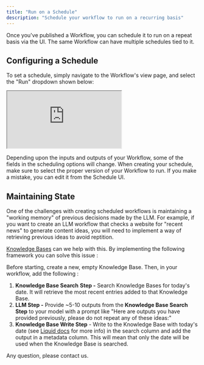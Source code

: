 ```yaml
---
title: "Run on a Schedule"
description: "Schedule your workflow to run on a recurring basis"
---
```



Once you've published a Workflow, you can schedule it to run on a repeat basis via the UI. The same Workflow can have multiple schedules tied to it.

## Configuring a Schedule

To set a schedule, simply navigate to the Workflow's view page, and select the "Run" dropdown shown below:
<Frame>
<iframe
  src="https://demo.arcade.software/FndJpKSqTPBW9Y0g6yfU?embed"
  title="Arcade demo"
  allowFullScreen
  allow="clipboard-write"
  className="w-full aspect-video rounded-xl"
></iframe>
</Frame>

Depending upon the inputs and outputs of your Workflow, some of the fields in the scheduling options will change.
<Info>
When creating your schedule, make sure to select the proper version of your Workflow to run. If you make a mistake, you can edit it from the Schedule UI.
</Info>
## Maintaining State

One of the challenges with creating scheduled workflows is maintaining a "working memory" of previous decisions made by the LLM. For example, if you want to create an LLM workflow that checks a website for "recent news" to generate content ideas, you will need to implement a way of retrieving previous ideas to avoid reptition.

[Knowledge Bases](/your-data/memory-stores) can we help with this. By implementing the following framework you can solve this issue :

Before starting, create a new, empty Knowledge Base. Then, in your workflow, add the following :

1. **Knowledge Base Search** **Step -** Search Knowledge Bases for today's date. It will retrieve the most recent entries added to that Knowledge Base.
2. **LLM Step -** Provide ~5-10 outputs from the **Knowledge Base Search Step** to your model with a prompt like "Here are outputs you have provided previously, please do not repeat any of these ideas:"
3. **Knowledge Base Write Step** - Write to the Knowledge Base with today's date (see [Liquid docs](https://shopify.github.io/liquid/filters/date/) for more info) in the search column and add the output in a metadata column. This will mean that only the date will be used when the Knowledge Base is searched.

Any question, please contact us.
